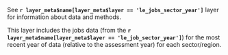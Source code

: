 See **`r layer_meta$name[layer_meta$layer == 'le_jobs_sector_year']`** layer for information about data and methods.  

This layer includes the jobs data (from the **`r layer_meta$name[layer_meta$layer == 'le_job_sector_year']`**) for the most recent year of data (relative to the assessment year) for each sector/region.






